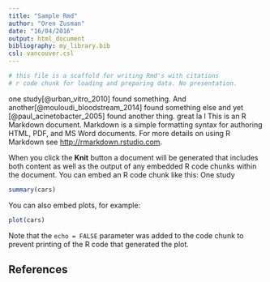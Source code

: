 ```yaml
---
title: "Sample Rmd"
author: "Oren Zusman"
date: "16/04/2016"
output: html_document
bibliography: my_library.bib
csl: vancouver.csl
---
```

```r
# this file is a scaffold for writing Rmd's with citations
# r code chunk for loading and preparing data. No presentation.

```

one study[@urban_vitro_2010] found something. And another[@mouloudi_bloodstream_2014] found something else and yet [@paul_acinetobacter_2005] found another thing. great la l 
This is an R Markdown document. Markdown is a simple formatting syntax for authoring HTML, PDF, and MS Word documents. For more details on using R Markdown see <http://rmarkdown.rstudio.com>.

When you click the **Knit** button a document will be generated that includes both content as well as the output of any embedded R code chunks within the document. You can embed an R code chunk like this:
One study 

```r
summary(cars)
```

You can also embed plots, for example:

```r
plot(cars)
```

Note that the `echo = FALSE` parameter was added to the code chunk to prevent printing of the R code that generated the plot.

## References ##
